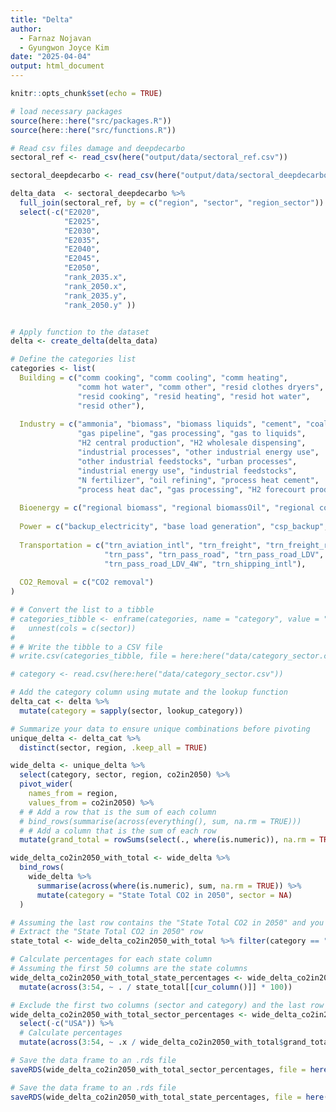 ```yaml
---
title: "Delta"
author: 
  - Farnaz Nojavan
  - Gyungwon Joyce Kim
date: "2025-04-04"
output: html_document
---
```


```r
knitr::opts_chunk$set(echo = TRUE)
```

```r
# load necessary packages
source(here::here("src/packages.R"))
source(here::here("src/functions.R"))
```

```r

# Read csv files damage and deepdecarbo
sectoral_ref <- read_csv(here("output/data/sectoral_ref.csv"))

sectoral_deepdecarbo <- read_csv(here("output/data/sectoral_deepdecarbo.csv")) 
```

```r
delta_data  <- sectoral_deepdecarbo %>%
  full_join(sectoral_ref, by = c("region", "sector", "region_sector")) %>% 
  select(-c("E2020",
            "E2025",
            "E2030",
            "E2035",
            "E2040",
            "E2045",
            "E2050",
            "rank_2035.x",
            "rank_2050.x",
            "rank_2035.y",
            "rank_2050.y" ))


# Apply function to the dataset
delta <- create_delta(delta_data)
```



```r
# Define the categories list
categories <- list(
  Building = c("comm cooking", "comm cooling", "comm heating", 
               "comm hot water", "comm other", "resid clothes dryers", 
               "resid cooking", "resid heating", "resid hot water", 
               "resid other"),
  
  Industry = c("ammonia", "biomass", "biomass liquids", "cement", "coal to liquids", 
               "gas pipeline", "gas processing", "gas to liquids", 
               "H2 central production", "H2 wholesale dispensing",
               "industrial processes", "other industrial energy use",
               "other industrial feedstocks", "urban processes",
               "industrial energy use", "industrial feedstocks", 
               "N fertilizer", "oil refining", "process heat cement", 
               "process heat dac", "gas processing", "H2 forecourt production"),
  
  Bioenergy = c("regional biomass", "regional biomassOil", "regional corn for ethanol"),
  
  Power = c("backup_electricity", "base load generation", "csp_backup", "intermediate generation", "peak generation", "subpeak generation"),
  
  Transportation = c("trn_aviation_intl", "trn_freight", "trn_freight_road", 
                     "trn_pass", "trn_pass_road", "trn_pass_road_LDV", 
                     "trn_pass_road_LDV_4W", "trn_shipping_intl"),
  
  CO2_Removal = c("CO2 removal")
)

# # Convert the list to a tibble
# categories_tibble <- enframe(categories, name = "category", value = "sector") %>%
#   unnest(cols = c(sector))
# 
# # Write the tibble to a CSV file
# write.csv(categories_tibble, file = here:here("data/category_sector.csv"), row.names = FALSE)

# category <- read.csv(here:here("data/category_sector.csv"))

# Add the category column using mutate and the lookup function
delta_cat <- delta %>%
  mutate(category = sapply(sector, lookup_category))

# Summarize your data to ensure unique combinations before pivoting
unique_delta <- delta_cat %>%
  distinct(sector, region, .keep_all = TRUE)

wide_delta <- unique_delta %>%
  select(category, sector, region, co2in2050) %>% 
  pivot_wider(
    names_from = region, 
    values_from = co2in2050) %>% 
  # # Add a row that is the sum of each column
  # bind_rows(summarise(across(everything(), sum, na.rm = TRUE))) 
  # # Add a column that is the sum of each row
  mutate(grand_total = rowSums(select(., where(is.numeric)), na.rm = TRUE))

wide_delta_co2in2050_with_total <- wide_delta %>%
  bind_rows(
    wide_delta %>%
      summarise(across(where(is.numeric), sum, na.rm = TRUE)) %>%
      mutate(category = "State Total CO2 in 2050", sector = NA)
  )

```


```r
# Assuming the last row contains the "State Total CO2 in 2050" and you have columns named 'sector' and 'category'
# Extract the "State Total CO2 in 2050" row
state_total <- wide_delta_co2in2050_with_total %>% filter(category == "State Total CO2 in 2050")

# Calculate percentages for each state column
# Assuming the first 50 columns are the state columns
wide_delta_co2in2050_with_total_state_percentages <- wide_delta_co2in2050_with_total %>%
  mutate(across(3:54, ~ . / state_total[[cur_column()]] * 100))
```

```r
# Exclude the first two columns (sector and category) and the last row (state total)
wide_delta_co2in2050_with_total_sector_percentages <- wide_delta_co2in2050_with_total %>%
  select(-c("USA")) %>% 
  # Calculate percentages 
  mutate(across(3:54, ~ .x / wide_delta_co2in2050_with_total$grand_total * 100))

```


```r

# Save the data frame to an .rds file
saveRDS(wide_delta_co2in2050_with_total_sector_percentages, file = here("output/data/wide_delta_co2in2050_with_total_sector_percentages.rds"))

# Save the data frame to an .rds file
saveRDS(wide_delta_co2in2050_with_total_state_percentages, file = here("output/data/wide_delta_co2in2050_with_total_state_percentages.rds"))

```

